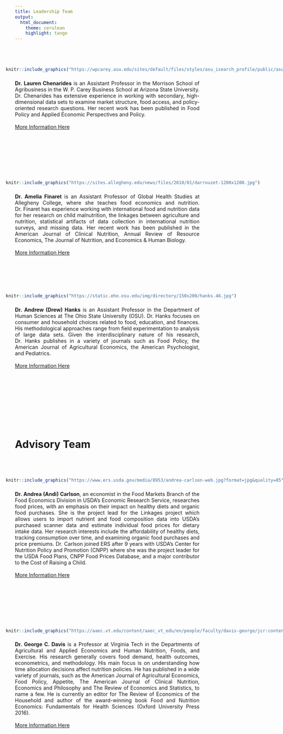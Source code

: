---
title: Leadership Team
output:
  html_document:
    theme: cerulean
    highlight: tango
---
<style>
body {
text-align: justify}
</style>

<br>
<br>

<div style= "float:left;position: relative; right: 25px; top: -7px;">
```{r echo=FALSE, out.width="200px", fig.align='left'}

knitr::include_graphics("https://wpcarey.asu.edu/sites/default/files/styles/asu_isearch_profile/public/asu_isearch_photos/3153292.jpg?itok=uGyaUi-M")

```
</div>


**Dr. Lauren Chenarides** is an Assistant Professor in the Morrison School of Agribusiness in the W. P. Carey Business School at Arizona State University. Dr. Chenarides has extensive experience in working with secondary, high-dimensional data sets to examine market structure, food access, and policy-oriented research questions. Her recent work has been published in Food Policy and Applied Economic Perspectives and Policy. 
<br>
<br>
[More Information Here](https://dataifa.github.io/difa-project/lauren_chenarides.html)

<br>
<br>
<br>
<br>
<br>
<br>

<div style= "float:left;position: relative; right: 25px; top: -7px;">
```{r echo=FALSE, out.width="200px", fig.align='left'}

knitr::include_graphics("https://sites.allegheny.edu/news/files/2018/01/darrouzet-1200x1200.jpg")

```
</div>

**Dr. Amelia Finaret** is an Assistant Professor of Global Health Studies at Allegheny College, where she teaches food economics and nutrition. Dr. Finaret has experience working with international food and nutrition data for her research on child malnutrition, the linkages between agriculture and nutrition, statistical artifacts of data collection in international nutrition surveys, and missing data. Her recent work has been published in the American Journal of Clinical Nutrition, Annual Review of Resource Economics, The Journal of Nutrition, and Economics & Human Biology.
<br>
<br>
[More Information Here](https://dataifa.github.io/difa-project/amelia_finaret.html)
  
<br>
<br>
<br>
<br>

<div style= "float:left;position: relative; right: 25px; top: -7px;">
```{r echo=FALSE, out.width="200px", fig.align='left'}

knitr::include_graphics("https://static.ehe.osu.edu/img/directory/150x200/hanks.46.jpg")

```
</div>

**Dr. Andrew (Drew) Hanks** is an Assistant Professor in the Department of Human Sciences at The Ohio State University (OSU). Dr. Hanks focuses on consumer and household choices related to food, education, and finances. His methodological approaches range from field experimentation to analysis of large data sets. Given the interdisciplinary nature of his research, Dr. Hanks publishes in a variety of journals such as Food Policy, the American Journal of Agricultural Economics, the American Psychologist, and Pediatrics.
<br>
<br>
[More Information Here](https://dataifa.github.io/difa-project/drew_hanks.html)

<br>
<br>
<br>
<br>
<br>
<br>
<br>
<br>


# Advisory Team

<br>
<br>

<div style= "float:left;position: relative; right: 25px; top: -7px;">
```{r echo=FALSE, out.width="200px", fig.align='left'}

knitr::include_graphics("https://www.ers.usda.gov/media/8953/andrea-carlson-web.jpg?format=jpg&quality=85")

```
</div>
 
**Dr. Andrea (Andi) Carlson**, an economist in the Food Markets Branch of the Food Economics Division in USDA’s Economic Research Service, researches food prices, with an emphasis on their impact on healthy diets and organic food purchases. She is the project lead for the Linkages project which allows users to import nutrient and food composition data into USDA’s purchased scanner data and estimate individual food prices for dietary intake data. Her research interests include the affordability of healthy diets, tracking consumption over time, and examining organic food purchases and price premiums. Dr. Carlson joined ERS after 9 years with USDA’s Center for Nutrition Policy and Promotion (CNPP) where she was the project leader for the USDA Food Plans, CNPP Food Prices Database, and a major contributor to the Cost of Raising a Child.
<br>
<br>
[More Information Here](https://dataifa.github.io/difa-project/andi_carlson.html)

<br>
<br>
<br>
<br>
<br>
<br>

<div style= "float:left;position: relative; right: 25px; top: -7px;">
```{r echo=FALSE, out.width="200px", fig.align='left'}

knitr::include_graphics("https://aaec.vt.edu/content/aaec_vt_edu/en/people/faculty/davis-george/jcr:content/bio-image.transform/l-medium/image.jpg")

```
</div>


**Dr. George C. Davis** is a Professor at Virginia Tech in the Departments of Agricultural and Applied Economics and Human Nutrition, Foods, and Exercise. His research generally covers food demand, health outcomes, econometrics, and methodology. His main focus is on understanding how time allocation decisions affect nutrition policies. He has published in a wide variety of journals, such as the American Journal of Agricultural Economics, Food Policy, Appetite, The American Journal of Clinical Nutrition,  Economics and Philosophy and The Review of Economics and Statistics, to name a few. He is currently an editor for The Review of Economics of the Household and author of the award-winning book Food and Nutrition Economics: Fundamentals for Health Sciences (Oxford University Press 2016). 
<br>
<br>
[More Information Here](https://dataifa.github.io/difa-project/george_davis.html)





